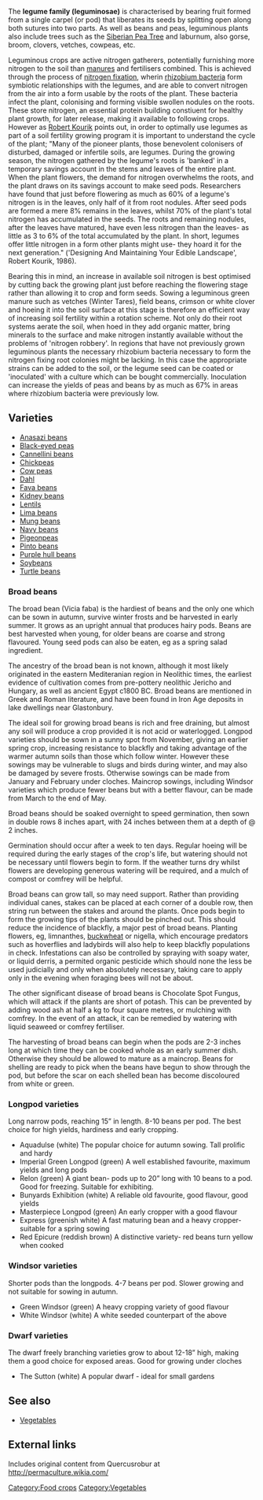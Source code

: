 The '''legume family  (leguminosae)''' is characterised by bearing fruit formed from a single carpel (or pod) that liberates its seeds by splitting open along both sutures into two parts. As well as beans and peas, leguminous plants also include trees such as the [[Siberian Pea Tree]] and laburnum, also gorse, broom, clovers, vetches, cowpeas, etc.

Leguminous crops are active nitrogen gatherers, potentially furnishing more nitrogen to the soil than [[manure]]s and fertilisers combined. This is achieved through the process of [[nitrogen fixation]], wherin [[rhizobium bacteria]] form symbiotic relationships with the legumes, and are able to convert nitrogen from the air into a form usable by the roots of the plant. These bacteria infect the plant, colonising and forming visible swollen nodules on the roots. These store nitrogen, an essential protein building constiuent for healthy plant growth, for later release, making it available to following crops. However as [[Robert Kourik]] points out, in order to optimally use legumes as part of a soil fertility growing program it is important to understand the cycle of the plant; "Many of the pioneer plants, those benevolent colonisers of disturbed, damaged or infertile soils, are legumes. During the growing season, the nitrogen gathered by the legume's roots is 'banked' in a temporary savings account in the stems and leaves of the entire plant. When the plant flowers, the demand for nitrogen overwhelms the roots, and the plant draws on its savings account to make seed pods. Researchers have found that just before flowering as much as 60% of a legume's nitrogen  is in the leaves, only half of it from root nodules. After seed pods are formed a mere 8% remains in the leaves, whilst 70% of the plant's total nitrogen has accumulated in the seeds. The roots and remaining nodules, after the leaves have matured, have even less nitrogen than the leaves- as little as 3 to 6% of the total accumulated by the plant. In short, legumes offer little nitrogen in a form other plants might use- they hoard it for the next generation." ('Designing And Maintaining Your Edible Landscape', Robert Kourik, 1986).

Bearing this in mind, an increase in available soil nitrogen is best optimised by cutting back the growing plant just before reaching the flowering stage rather than allowing it to crop and form seeds. Sowing a leguminous green manure such as vetches (Winter Tares), field beans, crimson or white clover and hoeing it into the soil surface at this stage is therefore an efficient way of increasing soil fertility within a rotation scheme. Not only do their root systems aerate the soil, when hoed in they add organic matter, bring minerals to the surface and make nitrogen instantly available without the problems of 'nitrogen robbery'.
In regions that have not previously grown leguminous plants the necessary rhizobium bacteria necessary to form the nitrogen fixing root colonies might be lacking. In this case the appropriate strains can be added to the soil, or the legume seed can be coated or 'inoculated' with a culture which can be bought commercially. Inoculation can increase the yields of peas and beans by as much as 67% in areas where rhizobium bacteria were previously low.

== Varieties ==

*[[Anasazi beans]]
*[[Black-eyed peas]]
*[[Cannellini beans]]
*[[Chickpeas]]
*[[Cow peas]]
*[[Dahl]]
*[[Fava beans]]
*[[Kidney beans]]
*[[Lentils]]
*[[Lima beans]]
*[[Mung beans]]
*[[Navy beans]]
*[[Pigeonpeas]]
*[[Pinto beans]]
*[[Purple hull beans]]
*[[Soybeans]]
*[[Turtle beans]]

=== Broad beans ===

The broad bean (Vicia faba) is the hardiest of beans and the only one which can be  sown in autumn, survive winter frosts and be harvested in early summer. It grows as an upright annual that produces hairy pods. Beans are best harvested when young, for older beans are coarse and strong flavoured. Young seed pods can also be eaten, eg as a spring salad ingredient.

The ancestry of the broad bean is not known, although it most likely originated in the eastern Mediteranian region in Neolithic times, the earliest evidence of cultivation comes from pre-pottery neolithic Jericho and Hungary, as well as ancient Egypt c1800 BC. Broad beans are mentioned in Greek and Roman literature, and have been found in Iron Age deposits in lake dwellings near Glastonbury.

The ideal soil for growing broad beans is rich and free draining, but almost any soil will produce a crop provided it is not acid or waterlogged. Longpod varieties should be sown in a sunny spot from November, giving an earlier spring crop, increasing resistance to blackfly and taking advantage of the warmer autumn soils than those which follow winter. However these sowings may be vulnerable to slugs and birds during winter, and may also be damaged by severe frosts. Otherwise sowings can be made from January and February under cloches. Maincrop sowings, including Windsor varieties which produce fewer beans but with a better flavour, can be made from March to the end of May.

Broad beans should be soaked overnight to speed germination, then sown in double rows 8 inches apart, with 24 inches between them at a depth of @ 2 inches. 

Germination should occur after a week to ten days. Regular hoeing will be required during the early stages of the crop's life, but watering should not be necessary until flowers begin to form. If the weather turns dry whilst flowers are developing generous watering will be required, and a mulch of compost or comfrey will be helpful.

Broad beans can grow tall, so may need support. Rather than providing individual canes, stakes can be placed at each corner of a double row, then string run between the stakes and around the plants. Once pods begin to form the growing tips of the plants should be pinched out. This should reduce the incidence of blackfly, a major pest of broad beans. Planting flowers, eg, limnanthes, [[buckwheat]] or nigella, which encourage predators such as hoverflies and ladybirds will also help to keep blackfly populations in check. Infestations can also be controlled by spraying with soapy water, or liquid derris, a permited organic pesticide which should none the less be used judicially and only when absolutely necessary, taking care to apply only in the evening when foraging bees will not be about.

The other significant disease of broad beans is Chocolate Spot Fungus, which will attack if the plants are short of potash. This can be prevented by adding wood ash at half a kg to four square metres, or mulching with comfrey. In the event of an attack, it can be remedied by watering with liquid seaweed or comfrey fertiliser.

The harvesting of broad beans can begin when the pods are 2-3 inches long at which time they can be cooked whole as an early summer dish.  Otherwise they should be allowed to mature as a maincrop. Beans for shelling are ready to pick when the beans have begun to show through the pod, but before the scar on each shelled bean has become discoloured from white or green.

=== Longpod varieties ===

Long narrow pods, reaching 15” in length. 8-10 beans per pod. The best choice for high yields, hardiness and early cropping.

* Aquadulse (white)	The popular choice for autumn sowing. Tall prolific and hardy
* Imperial Green Longpod (green)	A well established favourite, maximum yields and long pods
* Relon (green)	A giant bean- pods up to 20” long with 10 beans to a pod. Good for freezing. Suitable for exhibiting.
* Bunyards Exhibition (white)	A reliable old favourite, good flavour, good yields
* Masterpiece Longpod (green)	An early cropper with a good flavour
* Express (greenish white)	A fast maturing bean and a heavy cropper- suitable for a spring sowing
* Red Epicure (reddish brown)	A distinctive variety- red beans turn yellow when cooked

=== Windsor varieties ===

Shorter pods than the longpods. 4-7 beans per pod. Slower growing and not suitable for sowing in autumn.
* Green Windsor (green)	A heavy cropping variety of good flavour
* White Windsor (white)	A white seeded counterpart of the above

=== Dwarf varieties ===

The dwarf freely branching varieties grow to about 12-18” high, making them a good choice for exposed areas. Good for growing under cloches
* The Sutton (white)	A popular dwarf - ideal for small gardens


== See also ==
*[[Vegetables]]

== External links ==

Includes original content from Quercusrobur at http://permaculture.wikia.com/
{{attrib permawiki|Legumes}}


[[Category:Food crops]]
[[Category:Vegetables]]